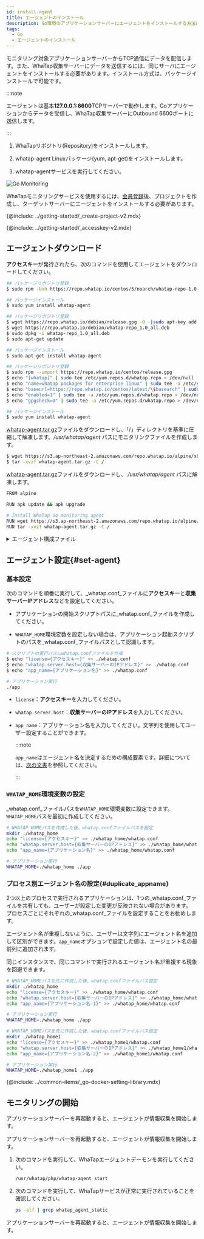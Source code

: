 ```yaml
---
id: install-agent
title: エージェントのインストール
description: Go環境のアプリケーションサーバーにエージェントをインストールする方法について説明します。
tags:
  - Go
  - エージェントのインストール
---
```


モニタリング対象アプリケーションサーバーからTCP通信にデータを配信します。また、WhaTap収集サーバーにデータを送信するには、同じサーバにエージェントをインストールする必要があります。インストール方式は、パッケージインストールで可能です。

:::note

エージェントは基本**127.0.0.1:6600**TCPサーバーで動作します。Goアプリケーションからデータを受信し、WhaTap収集サーバーにOutbound 6600ポートに送信します。

:::

1.  WhaTapリポジトリ(Repository)をインストールします。

2.  whatap-agent Linuxパッケージ(yum, apt-get)をインストールします。

3.  whatap-agentサービスを実行してください。

![Go Monitoring](/img/golang_system.png)

WhaTapモニタリングサービスを使用するには、[会員登録](https://www.whatap.io/ja/signup/)後、プロジェクトを作成し、ターゲットサーバーにエージェントをインストールする必要があります。

{@include: ../getting-started/_create-project-v2.mdx} 

{@include: ../getting-started/_accesskey-v2.mdx} 

## エージェントダウンロード

**アクセスキー**が発行されたら、次のコマンドを使用してエージェントをダウンロードしてください。

<Tabs groupId="golang">
<TabItem value="rc" label="Red Hat/CentOS">

```bash title='SH'
## パッケージリポジトリ登録
$ sudo rpm -Uvh https://repo.whatap.io/centos/5/noarch/whatap-repo-1.0-1.noarch.rpm

## パッケージインストール
$ sudo yum install whatap-agent
```

</TabItem>
<TabItem value="du" label="Debian/Ubuntu">

```bash title='SH'
## パッケージリポジトリ登録
$ wget https://repo.whatap.io/debian/release.gpg -O -|sudo apt-key add -
$ wget https://repo.whatap.io/debian/whatap-repo_1.0_all.deb
$ sudo dpkg -i whatap-repo_1.0_all.deb
$ sudo apt-get update

## パッケージインストール
$ sudo apt-get install whatap-agent
```

</TabItem>
<TabItem value="al" label="Amazon Linux">

```bash title='SH'
## パッケージリポジトリ登録
$ sudo rpm --import https://repo.whatap.io/centos/release.gpg
$ echo "[whatap]" | sudo tee /etc/yum.repos.d/whatap.repo > /dev/null
$ echo "name=whatap packages for enterprise linux" | sudo tee -a /etc/yum.repos.d/whatap.repo > /dev/null
$ echo "baseurl=https://repo.whatap.io/centos/latest/\$basearch" | sudo tee -a /etc/yum.repos.d/whatap.repo > /dev/null
$ echo "enabled=1" | sudo tee -a /etc/yum.repos.d/whatap.repo > /dev/null
$ echo "gpgcheck=0" | sudo tee -a /etc/yum.repos.d/whatap.repo > /dev/null

## パッケージインストール
$ sudo yum install whatap-agent
```

</TabItem>
<TabItem value="apl" label="Alpine Linux">

[whatap-agent.tar.gz](https://s3.ap-northeast-2.amazonaws.com/repo.whatap.io/alpine/x86_64/whatap-agent.tar.gz)ファイルをダウンロードし、「/」ディレクトリを基準に圧縮して解凍します。_/usr/whatap/agent_ パスにモニタリングファイルを作成します。

```bash title='SH'
$ wget https://s3.ap-northeast-2.amazonaws.com/repo.whatap.io/alpine/x86_64/whatap-agent.tar.gz
$ tar -xvzf whatap-agent.tar.gz -C /
```

</TabItem>
<TabItem value="al-docker" label="Alpine Linux Docker">

[whatap-agent.tar.gz](https://s3.ap-northeast-2.amazonaws.com/repo.whatap.io/alpine/x86_64/whatap-agent.tar.gz)ファイルをダウンロードし、 _/usr/whatap/agent_ パスに解凍します。

```bash title='SH'
FROM alpine

RUN apk update && apk upgrade

# Install WhaTap Go monitoring agent
RUN wget https://s3.ap-northeast-2.amazonaws.com/repo.whatap.io/alpine/x86_64/whatap-agent.tar.gz
RUN tar -xvzf whatap-agent.tar.gz -C /
```

</TabItem>
</Tabs>

<details>
<summary>エージェント構成ファイル</summary>

モニタリング情報を収集するトレーサー、収集した情報をサーバーに転送するエージェント、トレーサーとエージェントをサーバーへ動的に適用するインストールスクリプト ファイルで構成されます。

-   _whatap-agent_：エージェント、トレーサーからUDPとして転送した情報を収集サーバーに転送するプログラムです。

-   _/etc/init.d/whatap-agent_：サービスのスクリプトファイルです。

-   _whatap_agent_：サービスの実行ファイルです。

-   _whatap.conf_：設定情報および収集サーバーのIP、アクセスキーを入力するファイルです。

-   _whatap-boot-`yyyymmdd`.log_：エージェントログファイルです。(パス：_/usr/whata/agent/log_)

</details>

## エージェント設定{#set-agent}

### 基本設定

次のコマンドを順番に実行して、_whatap.conf_ファイルに**アクセスキー**と**収集サーバーIPアドレス**などを設定してください。

-   アプリケーションの開始スクリプトパスに_whatap.conf_ファイルを作成してください。 

-   `WHATAP_HOME`環境変数を設定しない場合は、アプリケーション起動スクリプトのパスを_whatap.conf_ファイルパスとして認識します。

```bash title='SH'
# スクリプトの実行パスにwhatap.confファイルを作成
$ echo "license={アクセスキー}" >> ./whatap.conf
$ echo "whatap.server.host={収集サーバーのIPアドレス}" >> ./whatap.conf
$ echo "app_name={アプリケーション名}" >> ./whatap.conf

# アプリケーション実行
./app
```

-   `license`：**アクセスキー**を入力してください。

-   `whatap.server.host`：**収集サーバーのIPアドレス**を入力してください。

-   `app_name`：アプリケーション名を入力してください。文字列を使用してユーザー設定することができます。

    :::note

    `app_name`はエージェント名を決定するための構成要素です。詳細については、[次の文書](agent-name)を参照してください。

    :::

### `WHATAP_HOME`環境変数の設定

_whatap.conf_ファイルパスを`WHATAP_HOME`環境変数に設定できます。`WHATAP_HOME`パスを最初に作成してください。

```bash
# WHATAP_HOMEパスを作成した後、whatap.confファイルパスを設定
mkdir ./whatap_home
echo "license={アクセスキー}" >> ./whatap_home/whatap.conf
echo "whatap.server.host={収集サーバーのIPアドレス}" >> ./whatap_home/whatap.conf
echo "app_name={アプリケーション名}" >> ./whatap_home/whatap.conf

# アプリケーション実行
WHATAP_HOME=./whatap_home ./app
```

### プロセス別エージェント名の設定{#duplicate_appname}

2つ以上のプロセスで実行されるアプリケーションは、1つの_whatap.conf_ファイルを共有しても、ユーザーが設定した変更が反映されない場合があります。 プロセスごとにそれぞれの_whatap.conf_ファイルを設定することをお勧めします。

エージェント名が重複しないように、ユーザーは文字列にエージェント名を追加して区別ができます。`app_name`オプションで設定した値は、エージェント名の最前列に追加されます。

同じインスタンスで、同じコマンドで実行されるエージェント名が重複する現象を回避できます。 

```bash
# WHATAP_HOMEパスを先に作成した後、whatap.confファイルパス設定
mkdir ./whatap_home
echo "license={アクセスキー}" >> ./whatap_home/whatap.conf
echo "whatap.server.host={収集サーバーのIPアドレス}" >> ./whatap_home/whatap.conf
echo "app_name={アプリケーション名-1}" >> ./whatap_home/whatap.conf

# アプリケーション実行
WHATAP_HOME=./whatap_home ./app 

# WHATAP_HOMEパスを先に作成した後、whatap.confファイルパス設定
mkdir ./whatap_home1
echo "license={アクセスキー}" >> ./whatap_home1/whatap.conf
echo "whatap.server.host={収集サーバーのIPアドレス}" >> ./whatap_home1/whatap.conf
echo "app_name={アプリケーション名-2}" >> ./whatap_home1/whatap.conf

# アプリケーション実行
WHATAP_HOME=./whatap_home1 ./app

```

<!--Go 라이브러리 설정하기-->

{@include: ../common-items/_go-docker-setting-library.mdx}

## モニタリングの開始

<Tabs groupId="golang">
<TabItem value="rc" label="Red Hat/CentOS">

アプリケーションサーバーを再起動すると、エージェントが情報収集を開始します。

</TabItem>
<TabItem value="du" label="Debian/Ubuntu">

アプリケーションサーバーを再起動すると、エージェントが情報収集を開始します。

</TabItem>
<TabItem value="al" label="Amazon Linux">

1.  次のコマンドを実行して、WhaTapエージェントデーモンを実行してください。

    ```bash
    /usr/whatap/php/whatap-agent start
    ```

2.  次のコマンドを実行して、WhaTapサービスが正常に実行されていることを確認してください。

    ```bash
    ps -elf | grep whatap_agent_static
    ```

アプリケーションサーバーを再起動すると、エージェントが情報収集を開始します。

</TabItem>
</Tabs>
